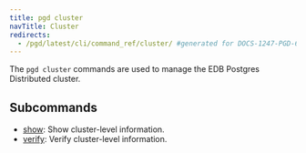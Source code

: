 ```yaml
---
title: pgd cluster
navTitle: Cluster
redirects:
  - /pgd/latest/cli/command_ref/cluster/ #generated for DOCS-1247-PGD-6.0-Docs
---
```


The `pgd cluster` commands are used to manage the EDB Postgres Distributed cluster.

## Subcommands

- [show](show): Show cluster-level information.
- [verify](verify): Verify cluster-level information.

